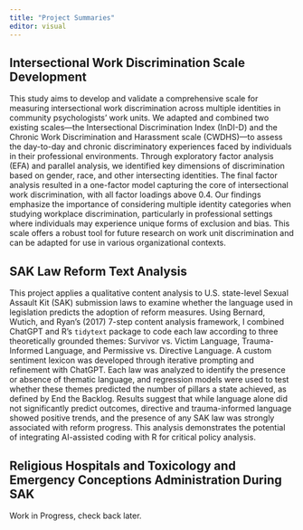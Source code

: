 ```yaml
---
title: "Project Summaries"
editor: visual
---
```


## Intersectional Work Discrimination Scale Development

This study aims to develop and validate a comprehensive scale for measuring intersectional work discrimination across multiple identities in community psychologists' work units. We adapted and combined two existing scales—the Intersectional Discrimination Index (InDI-D) and the Chronic Work Discrimination and Harassment scale (CWDHS)—to assess the day-to-day and chronic discriminatory experiences faced by individuals in their professional environments. Through exploratory factor analysis (EFA) and parallel analysis, we identified key dimensions of discrimination based on gender, race, and other intersecting identities. The final factor analysis resulted in a one-factor model capturing the core of intersectional work discrimination, with all factor loadings above 0.4. Our findings emphasize the importance of considering multiple identity categories when studying workplace discrimination, particularly in professional settings where individuals may experience unique forms of exclusion and bias. This scale offers a robust tool for future research on work unit discrimination and can be adapted for use in various organizational contexts.

## SAK Law Reform Text Analysis

This project applies a qualitative content analysis to U.S. state-level Sexual Assault Kit (SAK) submission laws to examine whether the language used in legislation predicts the adoption of reform measures. Using Bernard, Wutich, and Ryan’s (2017) 7-step content analysis framework, I combined ChatGPT and R’s `tidytext` package to code each law according to three theoretically grounded themes: Survivor vs. Victim Language, Trauma-Informed Language, and Permissive vs. Directive Language. A custom sentiment lexicon was developed through iterative prompting and refinement with ChatGPT. Each law was analyzed to identify the presence or absence of thematic language, and regression models were used to test whether these themes predicted the number of pillars a state achieved, as defined by End the Backlog. Results suggest that while language alone did not significantly predict outcomes, directive and trauma-informed language showed positive trends, and the presence of any SAK law was strongly associated with reform progress. This analysis demonstrates the potential of integrating AI-assisted coding with R for critical policy analysis.

## Religious Hospitals and Toxicology and Emergency Conceptions Administration During SAK

Work in Progress, check back later.
